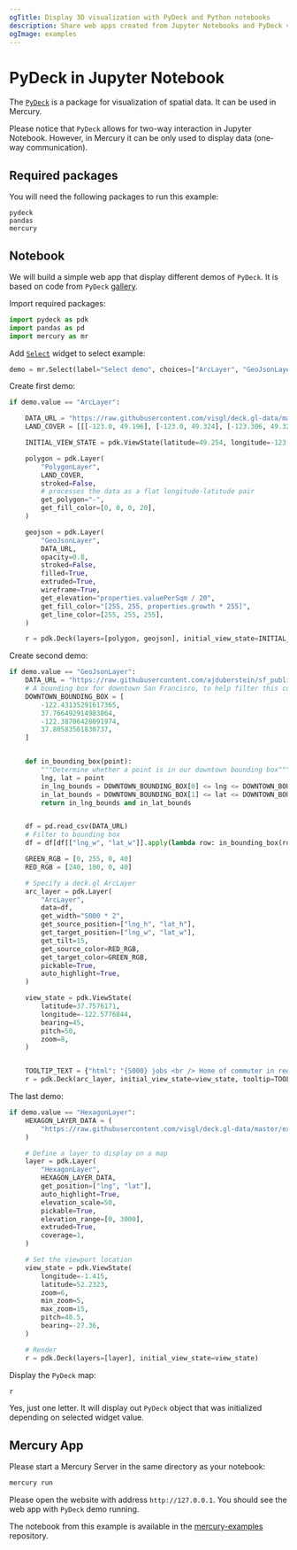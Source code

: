 ```yaml
---
ogTitle: Display 3D visualization with PyDeck and Python notebooks
description: Share web apps created from Jupyter Notebooks and PyDeck visualizations
ogImage: examples
---
```




# PyDeck in Jupyter Notebook

The [`PyDeck`](https://deckgl.readthedocs.io/en/latest/index.html) is a package for visualization of spatial data. 
It can be used in Mercury.

<Screenshot src={appGif} alt="PyDeck in Mercury" />

Please notice that `PyDeck` allows for two-way interaction in Jupyter Notebook. However, in Mercury it can be only used to display data (one-way communication).

## Required packages

You will need the following packages to run this example:

```
pydeck
pandas
mercury
```

## Notebook

We will build a simple web app that display different demos of `PyDeck`. It is based on code from `PyDeck` [gallery](https://deckgl.readthedocs.io/en/latest/index.html).

Import required packages:

```python
import pydeck as pdk
import pandas as pd
import mercury as mr
```

Add [`Select`](/input-widgets/select/) widget to select example:

```python
demo = mr.Select(label="Select demo", choices=["ArcLayer", "GeoJsonLayer", "HexagonLayer"])
```

Create first demo:

```python
if demo.value == "ArcLayer":

    DATA_URL = "https://raw.githubusercontent.com/visgl/deck.gl-data/master/examples/geojson/vancouver-blocks.json"
    LAND_COVER = [[[-123.0, 49.196], [-123.0, 49.324], [-123.306, 49.324], [-123.306, 49.196]]]

    INITIAL_VIEW_STATE = pdk.ViewState(latitude=49.254, longitude=-123.13, zoom=11, max_zoom=16, pitch=45, bearing=0)

    polygon = pdk.Layer(
        "PolygonLayer",
        LAND_COVER,
        stroked=False,
        # processes the data as a flat longitude-latitude pair
        get_polygon="-",
        get_fill_color=[0, 0, 0, 20],
    )

    geojson = pdk.Layer(
        "GeoJsonLayer",
        DATA_URL,
        opacity=0.8,
        stroked=False,
        filled=True,
        extruded=True,
        wireframe=True,
        get_elevation="properties.valuePerSqm / 20",
        get_fill_color="[255, 255, properties.growth * 255]",
        get_line_color=[255, 255, 255],
    )

    r = pdk.Deck(layers=[polygon, geojson], initial_view_state=INITIAL_VIEW_STATE)
```


Create second demo:

```python
if demo.value == "GeoJsonLayer":
    DATA_URL = "https://raw.githubusercontent.com/ajduberstein/sf_public_data/master/bay_area_commute_routes.csv"
    # A bounding box for downtown San Francisco, to help filter this commuter data
    DOWNTOWN_BOUNDING_BOX = [
        -122.43135291617365,
        37.766492914983864,
        -122.38706428091974,
        37.80583561830737,
    ]


    def in_bounding_box(point):
        """Determine whether a point is in our downtown bounding box"""
        lng, lat = point
        in_lng_bounds = DOWNTOWN_BOUNDING_BOX[0] <= lng <= DOWNTOWN_BOUNDING_BOX[2]
        in_lat_bounds = DOWNTOWN_BOUNDING_BOX[1] <= lat <= DOWNTOWN_BOUNDING_BOX[3]
        return in_lng_bounds and in_lat_bounds


    df = pd.read_csv(DATA_URL)
    # Filter to bounding box
    df = df[df[["lng_w", "lat_w"]].apply(lambda row: in_bounding_box(row), axis=1)]

    GREEN_RGB = [0, 255, 0, 40]
    RED_RGB = [240, 100, 0, 40]

    # Specify a deck.gl ArcLayer
    arc_layer = pdk.Layer(
        "ArcLayer",
        data=df,
        get_width="S000 * 2",
        get_source_position=["lng_h", "lat_h"],
        get_target_position=["lng_w", "lat_w"],
        get_tilt=15,
        get_source_color=RED_RGB,
        get_target_color=GREEN_RGB,
        pickable=True,
        auto_highlight=True,
    )

    view_state = pdk.ViewState(
        latitude=37.7576171,
        longitude=-122.5776844,
        bearing=45,
        pitch=50,
        zoom=8,
    )


    TOOLTIP_TEXT = {"html": "{S000} jobs <br /> Home of commuter in red; work location in green"}
    r = pdk.Deck(arc_layer, initial_view_state=view_state, tooltip=TOOLTIP_TEXT)
```

The last demo:

```python
if demo.value == "HexagonLayer":
    HEXAGON_LAYER_DATA = (
        "https://raw.githubusercontent.com/visgl/deck.gl-data/master/examples/3d-heatmap/heatmap-data.csv"  # noqa
    )

    # Define a layer to display on a map
    layer = pdk.Layer(
        "HexagonLayer",
        HEXAGON_LAYER_DATA,
        get_position=["lng", "lat"],
        auto_highlight=True,
        elevation_scale=50,
        pickable=True,
        elevation_range=[0, 3000],
        extruded=True,
        coverage=1,
    )

    # Set the viewport location
    view_state = pdk.ViewState(
        longitude=-1.415,
        latitude=52.2323,
        zoom=6,
        min_zoom=5,
        max_zoom=15,
        pitch=40.5,
        bearing=-27.36,
    )

    # Render
    r = pdk.Deck(layers=[layer], initial_view_state=view_state)
```

Display the `PyDeck` map:

```python
r
```

Yes, just one letter. It will display out `PyDeck` object that was initialized depending on selected widget value.


<Screenshot src={notebookGif} alt="PyDeck in Jupyter Notebook" />


## Mercury App

Please start a Mercury Server in the same directory as your notebook:

```bash
mercury run
```

Please open the website with address `http://127.0.0.1`. You should see the web app with `PyDeck` demo running.

The notebook from this example is available in the [mercury-examples](https://github.com/mljar/mercury-examples/tree/main/pydeck) repository.
